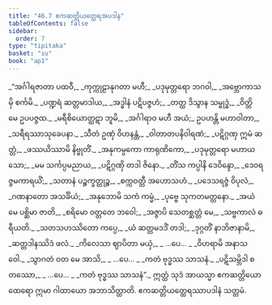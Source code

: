 ```yaml
---
title: "46.7 ဧကဆတ္တိယတ္ထေရအပဒါန"
tableOfContents: false
sidebar:
  order: 7
type: "tipitaka"
basket: "su"
book: "ap1"
---
```



<DynamicBreadcrumb />

<Division number="37" book="ap1" e="ch" v="20" p="432">

<Paragraph number="5927" type="verses" book="ap1">
_“အင်္ဂါရဇာတာ ပထဝီ,_  
_ကုက္ကုဠာနုဂတာ မဟီ;_  
_ပဒုမုတ္တရော ဘဂဝါ,_  
_အဗ္ဘောကာသမှိ စင်္ကမိ._  

</Paragraph>

</Division>
<Division number="38" book="ap1" e="ch" v="20" p="432">

<Paragraph number="5928" type="verses" book="ap1">
_ပဏ္ဍရံ ဆတ္တမာဒါယ,_  
_အဒ္ဓါနံ ပဋိပဇ္ဇဟံ;_  
_တတ္ထ ဒိသွာန သမ္ဗုဒ္ဓံ,_  
_ဝိတ္တိ မေ ဥပပဇ္ဇထ._  

</Paragraph>

</Division>
<Division number="39" book="ap1" e="ch" v="20" p="432">

<Paragraph number="5929" type="verses" book="ap1">
_မရီစိယောတ္ထဋာ ဘူမိ,_  
_အင်္ဂါရာဝ မဟီ အယံ;_  
ဥပဟန္တိ မဟာဝါတာ,_  
_သရီရဿာသုခေပနာ._  

</Paragraph>

</Division>
<Division number="40" book="ap1" e="ch" v="20" p="432">

<Paragraph number="5930" type="verses" book="ap1">
_သီတံ ဥဏှံ ဝိဟနန္တံ,_  
_ဝါတာတပနိဝါရဏံ;_  
_ပဋိဂ္ဂဏှ ဣမံ ဆတ္တံ,_  
_ဖဿယိဿာမိ နိဗ္ဗုတိံ._  

</Paragraph>

</Division>
<Division number="41" book="ap1" e="ch" v="20" p="432">

<Paragraph number="5931" type="verses" book="ap1">
_အနုကမ္ပကော ကာရုဏိကော,_  
_ပဒုမုတ္တရော မဟာယသော;_  
_မမ သင်္ကပ္ပမညာယ,_  
_ပဋိဂ္ဂဏှိ တဒါ ဇိနော._  

</Paragraph>

</Division>
<Division number="42" book="ap1" e="ch" v="20" p="432">

<Paragraph number="5932" type="verses" book="ap1">
_တိံသ ကပ္ပါနိ ဒေဝိန္ဒော,_  
_ဒေဝရဇ္ဇမကာရယိံ;_  
_သတာနံ ပဉ္စက္ခတ္တုဉ္စ,_  
_စက္ကဝတ္တီ အဟောသဟံ._  

</Paragraph>

</Division>
<Division number="43" book="ap1" e="ch" v="20" p="432">

<Paragraph number="5933" type="verses" book="ap1">
_ပဒေသရဇ္ဇံ ဝိပုလံ,_  
_ဂဏနာတော အသင်္ခိယံ;_  
_အနုဘောမိ သကံ ကမ္မံ,_  
_ပုဗ္ဗေ သုကတမတ္တနော._  

</Paragraph>

</Division>
<Division number="44" book="ap1" e="ch" v="20" p="432">

<Paragraph number="5934" type="verses" book="ap1">
_အယံ မေ ပစ္ဆိမာ ဇာတိ,_  
_စရိမော ဝတ္တတေ ဘဝေါ;_  
_အဇ္ဇာပိ သေတစ္ဆတ္တံ မေ,_  
_သဗ္ဗကာလံ ဓရီယတိ._  

</Paragraph>

</Division>
<Division number="45" book="ap1" e="ch" v="20" p="432">

<Paragraph number="5935" type="verses" book="ap1">
_သတသဟဿိတော ကပ္ပေ,_  
_ယံ ဆတ္တမဒဒိံ တဒါ;_  
_ဒုဂ္ဂတိံ နာဘိဇာနာမိ,_  
_ဆတ္တဒါနဿိဒံ ဖလံ._  

</Paragraph>

</Division>
<Division number="46" book="ap1" e="ch" v="20" p="433">

<Paragraph number="5936" type="verses" book="ap1">
_ကိလေသာ ဈာပိတာ မယှံ,_  
_ …ပေ… _  
_ဝိဟရာမိ အနာသဝေါ._  

</Paragraph>

</Division>
<Division number="47" book="ap1" e="ch" v="20" p="433">

<Paragraph number="5937" type="verses" book="ap1">
_သွာဂတံ ဝတ မေ အာသိ,_  
_ …ပေ… _  
_ကတံ ဗုဒ္ဓဿ သာသနံ._  

</Paragraph>

</Division>
<Division number="48" book="ap1" e="ch" v="20" p="433">

<Paragraph number="5938" type="verses" book="ap1">
_ပဋိသမ္ဘိဒါ စတဿော,_  
_ …ပေ… _  
_ကတံ ဗုဒ္ဓဿ သာသနံ”._  

</Paragraph>

<Paragraph number="5939" book="ap1">
ဣတ္ထံ သုဒံ အာယသ္မာ ဧကဆတ္တိယော ထေရော ဣမာ ဂါထာယော အဘာသိတ္ထာတိ.

</Paragraph>
</Division>

<Paragraph number="5940" type="center" book="ap1">
ဧကဆတ္တိယတ္ထေရဿာပဒါနံ သတ္တမံ.
</Paragraph>